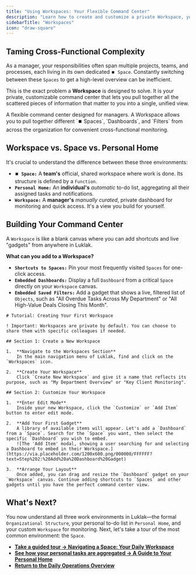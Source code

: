 ```yaml
---
title: "Using Workspaces: Your Flexible Command Center"
description: "Learn how to create and customize a private Workspace, your personal command center for monitoring key Spaces, Dashboards, and reports from across your organization."
sidebarTitle: "Workspaces"
icon: "draw-square"
---
```


## Taming Cross-Functional Complexity

As a manager, your responsibilities often span multiple projects, teams, and processes, each living in its own dedicated `⏹️ Space`. Constantly switching between these `Spaces` to get a high-level overview can be inefficient.

This is the exact problem a **Workspace** is designed to solve. It is your private, customizable command center that lets you pull together all the scattered pieces of information that matter to you into a single, unified view.

<Card title="Workspaces" icon="briefcase" iconType="duotone">
  A flexible command center designed for managers. A Workspace allows you to pull together different `⏹️ Spaces`, `Dashboards`, and `Filters` from across the organization for convenient cross-functional monitoring.
</Card>

## Workspace vs. Space vs. Personal Home

It's crucial to understand the difference between these three environments: 

- **`⏹️ Space:`** A **team's** official, shared workspace where work is done. Its structure is defined by a `Function`.
- **`Personal Home:`** An **individual's** _automatic_ to-do list, aggregating all their assigned tasks and notifications.
- **`Workspace:`** A **manager's** _manually curated_, private dashboard for monitoring and quick access. It's a view you build for yourself.

## Building Your Command Center

A `Workspace` is like a blank canvas where you can add shortcuts and live "gadgets" from anywhere in Luklak.

**What can you add to a Workspace?**

- **`Shortcuts to Spaces:`** Pin your most frequently visited `Spaces` for one-click access.
- **`Embedded Dashboards:`** Display a full `Dashboard` from a critical `Space` directly on your `Workspace` canvas.
- **`Embedded Saved Filters:`** Add a gadget that shows a live, filtered list of `Objects`, such as "All Overdue Tasks Across My Department" or "All High-Value Deals Closing This Month".

```guidejar
# Tutorial: Creating Your First Workspace

! Important: Workspaces are private by default. You can choose to share them with specific colleagues if needed.

## Section 1: Create a New Workspace

1.  **Navigate to the Workspaces Section**
    In the main navigation menu of Luklak, find and click on the `Workspaces` icon.

2.  **Create Your Workspace**
    Click `Create New Workspace` and give it a name that reflects its purpose, such as "My Department Overview" or "Key Client Monitoring".

## Section 2: Customize Your Workspace

1.  **Enter Edit Mode**
    Inside your new Workspace, click the `Customize` or `Add Item` button to enter edit mode.

2.  **Add Your First Gadget**
    A library of available items will appear. Let's add a `Dashboard` from a `Space`. Search for the `Space` you want, then select the specific `Dashboard` you wish to embed.
    ![The 'Add Item' modal, showing a user searching for and selecting a Dashboard to embed in their Workspace.](https://via.placeholder.com/1200x600.png/000000/FFFFFF?text=Step%202:%20Add%20a%20Dashboard%20Gadget)

3.  **Arrange Your Layout**
    Once added, you can drag and resize the `Dashboard` gadget on your `Workspace` canvas. Continue adding shortcuts to `Spaces` and other gadgets until you have the perfect command center view.
```

## What's Next?

You now understand all three work environments in Luklak—the formal `Organizational Structure`, your personal to-do list in `Personal Home`, and your custom `Workspace` for monitoring. Next, let's take a tour of the most common environment: the `Space`.

- [**Take a guided tour → Navigating a Space: Your Daily Workspace**](https://www.google.com/search?q=/use-and-operate/navigating-a-space)
- [**See how your personal tasks are aggregated → A Guide to Your Personal Home**](https://www.google.com/search?q=/use-and-operate/personal-home)
- [**Return to the Daily Operations Overview**](https://www.google.com/search?q=/use-and-operate/)